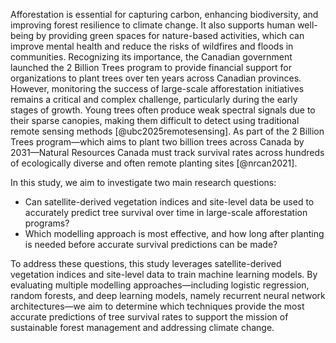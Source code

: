 Afforestation is essential for capturing carbon, enhancing biodiversity, and improving forest resilience to climate change. It also supports human well-being by providing green spaces for nature-based activities, which can improve mental health and reduce the risks of wildfires and floods in communities. Recognizing its importance, the Canadian government launched the 2 Billion Trees program to provide financial support for organizations to plant trees over ten years across Canadian provinces. However, monitoring the success of large-scale afforestation initiatives remains a critical and complex challenge, particularly during the early stages of growth. Young trees often produce weak spectral signals due to their sparse canopies, making them difficult to detect using traditional remote sensing methods [@ubc2025remotesensing]. As part of the 2 Billion Trees program—which aims to plant two billion trees across Canada by 2031—Natural Resources Canada must track survival rates across hundreds of ecologically diverse and often remote planting sites [@nrcan2021].

In this study, we aim to investigate two main research questions:

- Can satellite-derived vegetation indices and site-level data be used to accurately predict tree survival over time in large-scale afforestation programs? 
- Which modelling approach is most effective, and how long after planting is needed before accurate survival predictions can be made?

To address these questions, this study leverages satellite-derived vegetation indices and site-level data to train machine learning models. By evaluating multiple modelling approaches—including logistic regression, random forests, and deep learning models, namely recurrent neural network architectures—we aim to determine which techniques provide the most accurate predictions of tree survival rates to support the mission of sustainable forest management and addressing climate change.